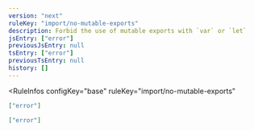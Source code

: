 ```yaml
---
version: "next"
ruleKey: "import/no-mutable-exports"
description: Forbid the use of mutable exports with `var` or `let`
jsEntry: ["error"]
previousJsEntry: null
tsEntry: ["error"]
previousTsEntry: null
history: []
---
```


<RuleInfos 
  configKey="base" 
  ruleKey="import/no-mutable-exports" 
>

```json
["error"]
```

```json
["error"]
```

</RuleInfos>
